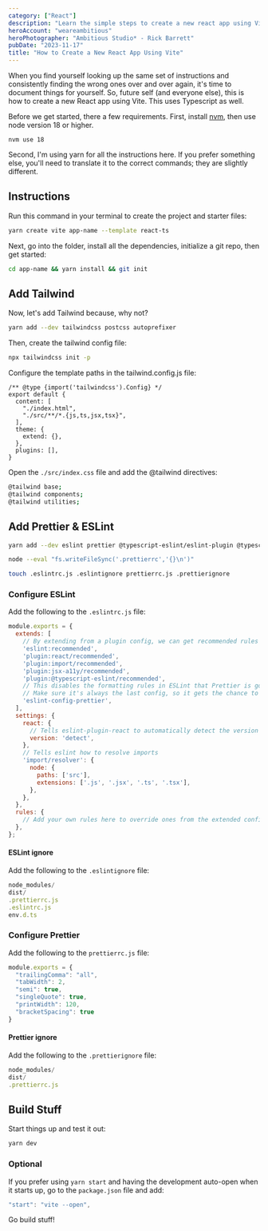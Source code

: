 ```yaml
---
category: ["React"]
description: "Learn the simple steps to create a new react app using Vite and Typescript."
heroAccount: "weareambitious"
heroPhotographer: "Ambitious Studio* - Rick Barrett"
pubDate: "2023-11-17"
title: "How to Create a New React App Using Vite"
---
```


When you find yourself looking up the same set of instructions and consistently finding the wrong ones over and over again, it's time to document things for yourself. So, future self (and everyone else), this is how to create a new React app using Vite. This uses Typescript as well.

Before we get started, there a few requirements. First, install [nvm](https://github.com/nvm-sh/nvm#installing-and-updating), then use node version 18 or higher.

```
nvm use 18
```

Second, I'm using yarn for all the instructions here. If you prefer something else, you'll need to translate it to the correct commands; they are slightly different.

## Instructions

Run this command in your terminal to create the project and starter files:

```bash
yarn create vite app-name --template react-ts
```

Next, go into the folder, install all the dependencies, initialize a git repo, then get started:

```bash
cd app-name && yarn install && git init
```

## Add Tailwind

Now, let's add Tailwind because, why not?

```bash
yarn add --dev tailwindcss postcss autoprefixer
```

Then, create the tailwind config file:

```bash
npx tailwindcss init -p
```

Configure the template paths in the tailwind.config.js file:
```
/** @type {import('tailwindcss').Config} */
export default {
  content: [
    "./index.html",
    "./src/**/*.{js,ts,jsx,tsx}",
  ],
  theme: {
    extend: {},
  },
  plugins: [],
}
```

Open the `./src/index.css` file and add the @tailwind directives:

```bash
@tailwind base;
@tailwind components;
@tailwind utilities;
```

## Add Prettier & ESLint

```bash
yarn add --dev eslint prettier @typescript-eslint/eslint-plugin @typescript-eslint/parser eslint-config-prettier eslint-plugin-import eslint-plugin-jsx-a11y eslint-plugin-react

node --eval "fs.writeFileSync('.prettierrc','{}\n')"

touch .eslintrc.js .eslintignore prettierrc.js .prettierignore
```

### Configure ESLint

Add the following to the `.eslintrc.js` file:

```js
module.exports = {
  extends: [
    // By extending from a plugin config, we can get recommended rules without having to add them manually.
    'eslint:recommended',
    'plugin:react/recommended',
    'plugin:import/recommended',
    'plugin:jsx-a11y/recommended',
    'plugin:@typescript-eslint/recommended',
    // This disables the formatting rules in ESLint that Prettier is going to be responsible for handling.
    // Make sure it's always the last config, so it gets the chance to override other configs.
    'eslint-config-prettier',
  ],
  settings: {
    react: {
      // Tells eslint-plugin-react to automatically detect the version of React to use.
      version: 'detect',
    },
    // Tells eslint how to resolve imports
    'import/resolver': {
      node: {
        paths: ['src'],
        extensions: ['.js', '.jsx', '.ts', '.tsx'],
      },
    },
  },
  rules: {
    // Add your own rules here to override ones from the extended configs.
  },
};
```

#### ESLint ignore

Add the following to the `.eslintignore` file:

```js
node_modules/
dist/
.prettierrc.js
.eslintrc.js
env.d.ts
```

### Configure Prettier

Add the following to the `prettierrc.js` file:

```js
module.exports = {
  "trailingComma": "all",
  "tabWidth": 2,
  "semi": true,
  "singleQuote": true,
  "printWidth": 120,
  "bracketSpacing": true
}
```

#### Prettier ignore

Add the following to the `.prettierignore` file:

```js
node_modules/
dist/
.prettierrc.js
```

## Build Stuff

Start things up and test it out:

```bash
yarn dev
```

### Optional

If you prefer using `yarn start` and having the development auto-open when it starts up, go to the `package.json` file and add:
```js
"start": "vite --open",
```

Go build stuff!
